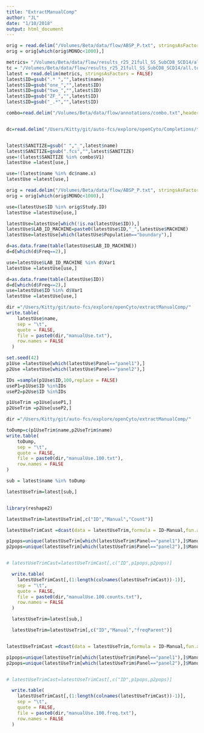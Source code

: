 ```yaml
---
title: "ExtractManualComp"
author: "JL"
date: "1/10/2018"
output: html_document
---
```


```r
orig = read.delim("/Volumes/Beta/data/flow/ABSP_P.txt", stringsAsFactors = FALSE)
orig = orig[which(orig$MONOc<1000),]

metrics= "/Volumes/Beta/data/flow/results_r25_21full_SS_SubCD8_SCD14/all.freq.metrics.txt"
tc = "/Volumes/Beta/data/flow/results_r25_21full_SS_SubCD8_SCD14/all.totalCellCounts.metrics.txt"
latest = read.delim(metrics, stringsAsFactors = FALSE)
latest$ID=gsub(".* ","",latest$name)
latest$ID=gsub("one_","",latest$ID)
latest$ID=gsub("two_","",latest$ID)
latest$ID=gsub("ZF_","",latest$ID)
latest$ID=gsub("_.*","",latest$ID)

combo=read.delim("/Volumes/Beta/data/flow/annotations/combo.txt",header = FALSE, stringsAsFactors = FALSE)


dc=read.delim("/Users/Kitty/git/auto-fcs/explore/openCyto/Completions/toDoubleCheck.txt",header = TRUE, stringsAsFactors = FALSE)


latest$SANITIZE=gsub(" ","_",latest$name)
latest$SANITIZE=gsub(".fcs","",latest$SANITIZE)
use=!(latest$SANITIZE %in% combo$V1)
latestUse =latest[use,]

use=!(latest$name %in% dc$name.x)
latestUse =latest[use,]

orig = read.delim("/Volumes/Beta/data/flow/ABSP_P.txt", stringsAsFactors = FALSE)
orig = orig[which(orig$MONOc<1000),]

use=(latestUse$ID %in% orig$Study.ID)
latestUse =latestUse[use,]

latestUse=latestUse[which(!is.na(latestUse$ID)),]
latestUse$LAB_ID_MACHINE=paste0(latestUse$ID,"_",latestUse$MACHINE)
latestUse=latestUse[which(latestUse$Population=="boundary"),]

d=as.data.frame(table(latestUse$LAB_ID_MACHINE))
d=d[which(d$Freq==2),]

use=latestUse$LAB_ID_MACHINE %in% d$Var1
latestUse =latestUse[use,]

d=as.data.frame(table(latestUse$ID))
d=d[which(d$Freq==2),]
use=latestUse$ID %in% d$Var1
latestUse =latestUse[use,]

dir ="/Users/Kitty/git/auto-fcs/explore/openCyto/extractManualComp/"
write.table(
    latestUse$name,
    sep = "\t",
    quote = FALSE,
    file = paste0(dir,"manualUse.txt"),
    row.names = FALSE
  ) 

set.seed(42)
p1Use =latestUse[which(latestUse$Panel=="panel1"),]
p2Use =latestUse[which(latestUse$Panel=="panel2"),]

IDs =sample(p1Use$ID,100,replace = FALSE)
useP1=p1Use$ID %in%IDs
useP2=p2Use$ID %in%IDs

p1UseTrim =p1Use[useP1,]
p2UseTrim =p2Use[useP2,]

dir ="/Users/Kitty/git/auto-fcs/explore/openCyto/extractManualComp/"

toDump=c(p1UseTrim$name,p2UseTrim$name)
write.table(
    toDump,
    sep = "\t",
    quote = FALSE,
    file = paste0(dir,"manualUse.100.txt"),
    row.names = FALSE
) 

sub = latest$name %in% toDump

latestUseTrim=latest[sub,]


library(reshape2)

latestUseTrim=latestUseTrim[,c("ID","Manual","Count")]

latestUseTrimCast =dcast(data = latestUseTrim,formula = ID~Manual,fun.aggregate = sum,value.var = "Count")

p1pops=unique(latestUseTrim[which(latestUseTrim$Panel=="panel1"),]$Manual)
p2pops=unique(latestUseTrim[which(latestUseTrim$Panel=="panel2"),]$Manual)


# latestUseTrimCast=latestUseTrimCast[,c("ID",p1pops,p2pops)]

  write.table(
    latestUseTrimCast[,(1:length(colnames(latestUseTrimCast))-1)],
    sep = "\t",
    quote = FALSE,
    file = paste0(dir,"manualUse.100.counts.txt"),
    row.names = FALSE
  )  

  latestUseTrim=latest[sub,]

  latestUseTrim=latestUseTrim[,c("ID","Manual","freqParent")]


latestUseTrimCast =dcast(data = latestUseTrim,formula = ID~Manual,fun.aggregate = sum,value.var = "freqParent")

p1pops=unique(latestUseTrim[which(latestUseTrim$Panel=="panel1"),]$Manual)
p2pops=unique(latestUseTrim[which(latestUseTrim$Panel=="panel2"),]$Manual)


# latestUseTrimCast=latestUseTrimCast[,c("ID",p1pops,p2pops)]

  write.table(
    latestUseTrimCast[,(1:length(colnames(latestUseTrimCast))-1)],
    sep = "\t",
    quote = FALSE,
    file = paste0(dir,"manualUse.100.freq.txt"),
    row.names = FALSE
  )  



```

